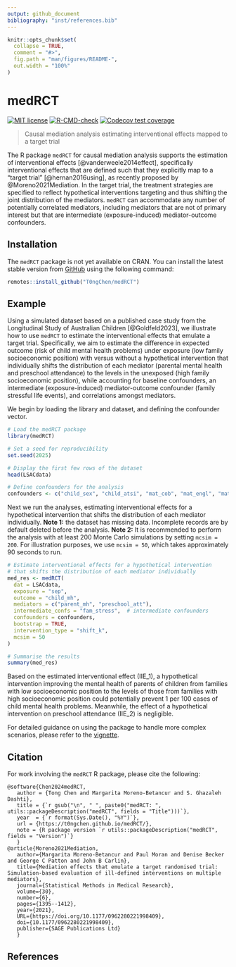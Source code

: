 ```yaml
---
output: github_document
bibliography: "inst/references.bib"
---
```


<!-- README.md is generated from README.Rmd. Please edit that file -->

```r
knitr::opts_chunk$set(
  collapse = TRUE,
  comment = "#>",
  fig.path = "man/figures/README-",
  out.width = "100%"
)
```

# medRCT

<!-- badges: start -->
[![MIT license](http://img.shields.io/badge/license-MIT-brightgreen.svg)](http://opensource.org/licenses/MIT)
[![R-CMD-check](https://github.com/T0ngChen/medRCT/actions/workflows/R-CMD-check.yaml/badge.svg)](https://github.com/T0ngChen/medRCT/actions/workflows/R-CMD-check.yaml)
[![Codecov test coverage](https://codecov.io/gh/T0ngChen/medRCT/graph/badge.svg)](https://app.codecov.io/gh/T0ngChen/medRCT)
<!-- badges: end -->

> Causal mediation analysis estimating interventional effects mapped to a target trial

The R package `medRCT` for causal mediation analysis supports the estimation of interventional effects [@vanderweele2014effect], specifically interventional effects that are defined such that they explicitly map to a "target trial" [@hernan2016using], as recently proposed by @Moreno2021Mediation. In the target trial, the treatment strategies are specified to reflect hypothetical interventions targeting and thus shifting the joint distribution of the mediators. `medRCT` can accommodate any number of potentially correlated mediators, including mediators that are not of primary interest but that are intermediate (exposure-induced) mediator-outcome confounders.  

## Installation

The `medRCT` package is not yet available on CRAN. You can install the latest stable version from [GitHub](https://github.com/T0ngChen/medRCT) using the following command:

``` r
remotes::install_github("T0ngChen/medRCT")
```

## Example

Using a simulated dataset based on a published case study from the Longitudinal Study of Australian Children [@Goldfeld2023], we illustrate how to use `medRCT` to estimate the interventional effects that emulate a target trial. Specifically, we aim to estimate the difference in expected outcome (risk of child mental health problems) under exposure (low family socioeconomic position) with versus without a hypothetical intervention that individually shifts the distribution of each mediator (parental mental health and preschool attendance) to the levels in the unexposed (high family socioeconomic position), while accounting for baseline confounders, an intermediate (exposure-induced) mediator-outcome confounder (family stressful life events), and correlations amongst mediators. 

We begin by loading the library and dataset, and defining the confounder vector.
```r
# Load the medRCT package
library(medRCT)

# Set a seed for reproducibility
set.seed(2025)

# Display the first few rows of the dataset
head(LSACdata)

# Define confounders for the analysis
confounders <- c("child_sex", "child_atsi", "mat_cob", "mat_engl", "mat_age")
```
Next we run the analyses, estimating interventional effects for a hypothetical intervention that shifts the distribution of each mediator individually. 
**Note 1:** the dataset has missing data. Incomplete records are by default deleted before the analysis. 
**Note 2:** It is recommended to perform the analysis with at least 200 Monte Carlo simulations by setting `mcsim = 200`. For illustration purposes, we use `mcsim = 50`, which takes approximately 90 seconds to run.

```r
# Estimate interventional effects for a hypothetical intervention
# that shifts the distribution of each mediator individually
med_res <- medRCT(
  dat = LSACdata,                      
  exposure = "sep",                    
  outcome = "child_mh",                
  mediators = c("parent_mh", "preschool_att"), 
  intermediate_confs = "fam_stress",  # intermediate confounders 
  confounders = confounders,           
  bootstrap = TRUE,                    
  intervention_type = "shift_k",       
  mcsim = 50                          
)

# Summarise the results
summary(med_res)
```

Based on the estimated interventional effect (IIE_1), a hypothetical intervention improving the mental health of parents of children from families with low socioeconomic position to the levels of those from families with high socioeconomic position could potentially prevent 1 per 100 cases of child mental health problems. Meanwhile, the effect of a hypothetical intervention on preschool attendance (IIE_2) is negligible. 

For detailed guidance on using the package to handle more complex scenarios, please refer to the [vignette](https://t0ngchen.github.io/medRCT/articles/intro.html).

## Citation

For work involving the `medRCT` R package, please cite the following:

    @software{Chen2024medRCT,
       author = {Tong Chen and Margarita Moreno-Betancur and S. Ghazaleh Dashti},
       title = {`r gsub("\n", " ", paste0("medRCT: ", utils::packageDescription("medRCT", fields = "Title")))`},
       year  = {`r format(Sys.Date(), "%Y")`},
       url = {https://t0ngchen.github.io/medRCT/},
       note = {R package version `r utils::packageDescription("medRCT", fields = "Version")`}
       }
    @article{Moreno2021Mediation,
       author={Margarita Moreno-Betancur and Paul Moran and Denise Becker and George C Patton and John B Carlin},
       title={Mediation effects that emulate a target randomised trial: Simulation-based evaluation of ill-defined interventions on multiple mediators},
       journal={Statistical Methods in Medical Research},
       volume={30},
       number={6},
       pages={1395--1412},
       year={2021},
       URL={https://doi.org/10.1177/0962280221998409},
       doi={10.1177/0962280221998409},
       publisher={SAGE Publications Ltd}
       }    


## References
